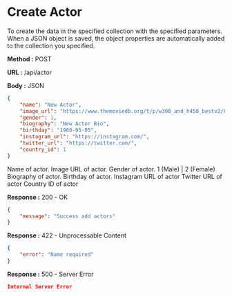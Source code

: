 
# Create Actor

To create the data in the specified collection with the specified parameters.
When a JSON object is saved, the object properties are automatically added to the collection you specified.

**Method :** <Badge>POST</Badge>

**URL :** <Badge variant="dark">/api/actor</Badge>

**Body :** <Badge variant="purple">JSON</Badge>

```json
{
	"name": "New Actor",
	"image_url": "https://www.themoviedb.org/t/p/w300_and_h450_bestv2/8qBylBsQf4llkGrWR3qAsOtOU8O.jpg",
	"gender": 1,
	"biography": "New Actor Bio",
	"birthday": "1980-05-05",
	"instagram_url": "https://instagram.com/",
	"twitter_url": "https://twitter.com/",
	"country_id": 1
}
```

<Param name="name" type="string" required={true}>
	Name of actor.
</Param>
<Param name="image_url" type="string">
	Image URL of actor.
</Param>
<Param name="gender" type="integer">
	Gender of actor. 1 (Male) | 2 (Female)
</Param>
<Param name="biography" type="string">
	Biography of actor.
</Param>
<Param name="birthday" type="string (date)">
	Birthday of actor.
</Param>
<Param name="instagram_url" type="string">
	Instagram URL of actor
</Param>
<Param name="twitter_url" type="string">
	Twitter URL of actor
</Param>
<Param name="country_id" type="integer">
	Country ID of actor
</Param>

**Response :** <BadgeOutline variant="success">200 - OK</BadgeOutline>

```json
{
	"message": "Success add actors"
}
```

**Response :** <BadgeOutline variant="info">422 - Unprocessable Content</BadgeOutline>

```json
{
	"error": "Name required"
}
```

**Response :** <BadgeOutline variant="danger">500 - Server Error</BadgeOutline>

```json
Internal Server Error
```

